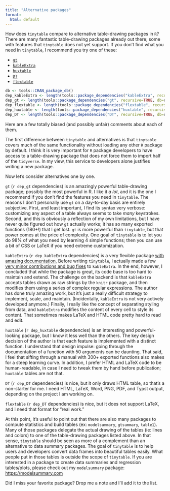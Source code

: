 ```yaml
---
title: "Alternative packages"
format: 
  html: default
---
```


```{=html}
<script id="MathJax-script" async src="https://cdn.jsdelivr.net/npm/mathjax@3/es5/tex-mml-chtml.js"></script>
<script>
MathJax = {
  tex: {
    inlineMath: [['$', '$'], ['\\(', '\\)']]
  },
  svg: {
    fontCache: 'global'
  }
};
</script>
```

How does `tinytable` compare to alternative table-drawing packages in `R`? There are many fantastic table-drawing packages already out there; some with features that `tinytable` does not yet support. If you don't find what you need in `tinytable`, I recommend you try one of these:

* [`gt`](https://gt.rstudio.com)
* [`kableExtra`](https://haozhu233.github.io/kableExtra/)
* [`huxtable`](https://hughjonesd.github.io/huxtable/)
* [`DT`](https://rstudio.github.io/DT/)
* [`flextable`](https://davidgohel.github.io/flextable/)

```r
db <- tools::CRAN_package_db()
dep_kableExtra <- length(tools::package_dependencies("kableExtra", recursive=TRUE, db=db)[[1]])
dep_gt <- length(tools::package_dependencies("gt", recursive=TRUE, db=db)[[1]])
dep_flextable <- length(tools::package_dependencies("flextable", recursive=TRUE, db=db)[[1]])
dep_huxtable <- length(tools::package_dependencies("huxtable", recursive=TRUE, db=db)[[1]])
dep_DT <- length(tools::package_dependencies("DT", recursive=TRUE, db=db)[[1]])
```

Here are a few totally biased (and possibly unfair) comments about each of them.

The first difference between `tinytable` and alternatives is that `tinytable` covers much of the same functionality without loading any other `R` package by default. I think it is very important for `R` package developers to have access to a table-drawing package that does not force them to import half of the `tidyverse`. In my view, this service to developers alone justifies writing a new package.

Now let's consider alternatives one by one.

`gt` (`r dep_gt` dependencies) is an amazingly powerful table-drawing package; possibly the most powerful in R. I like it *a lot*, and it is the one I recommend if you don't find the features you need in `tinytable`. The reasons I don't personally use `gt` on a day-to-day basis are entirely subjective. First, and least important, I find its syntax very verbose: customizing any aspect of a table always seems to take *many* keystrokes. Second, and this is obviously a reflection of my own limitations, but I have never quite figured out how `gt` actually works; it has so many exported functions (180+!) that I get lost. `gt` is more powerful than `tinytable`, but that power comes at the price of complexity. One goal of `tinytable` is to let you do 98% of what you need by learning 4 simple functions; then you can use a bit of CSS or LaTeX if you need extreme customization.

`kableExtra` (`r dep_kableExtra` dependencies) is a very flexible package [with amazing documentation.](http://haozhu233.github.io/kableExtra/) Before writing `tinytable`, I actually made a few [very minor contributions and bug fixes](https://github.com/haozhu233/kableExtra/graphs/contributors) to `kableExtra`. In the end, however, I concluded that while the package is great, its code base is too hard to maintain and extend. The challenge on the backend is that `kableExtra` accepts tables drawn as raw strings by the `knitr` package, and then modifies them using a series of complex regular expressions. The author has done truly amazing work, but it's just a really difficult strategy to implement, scale, and maintain. (Incidentally, `kableExtra` is not very actively developed anymore.) Finally, I really like the concept of separating styling from data, and `kableExtra` modifies the content of every cell to style its content. That sometimes makes LaTeX and HTML code pretty hard to read and edit.

`huxtable` (`r dep_huxtable` dependencies) is an interesting and powerful-looking package, but I know it less well than the others. The key design decision of the author is that each feature is implemented with a distinct function. I understand that design impulse: going through the documentation of a function with 50 arguments can be daunting. That said, I feel that sifting through a manual with 300+ exported functions also makes for a steep learning curve. In addition, I prefer HTML and LaTeX code to be human-readable, in case I need to tweak them by hand before publication; `huxtable` tables are not that.

`DT` (`r dep_DT` dependencies) is nice, but it only draws HTML table, so that's a non-starter for me. I need HTML, LaTeX, Word, PNG, PDF, and Typst output, depending on the project I am working on.

`flextable` (`r dep_DT` dependencies) is nice, but it does not support LaTeX, and I need that format for "real work."

At this point, it's useful to point out that there are also many packages to compute statistics and build tables (ex: `modelsummary`, `gtsummary`, `table1`). Many of those packages delegate the actual drawing of the tables (ie: lines and colors) to one of the table-drawing packages listed above. In that sense, `tinytable` should be seen as more of a complement than an alternative to data summary packages. The goal of `tinytable` is to help users and developers convert data frames into beautiful tables easily. What people put in those tables is outside the scope of `tinytable`. If you are interested in a package to create data summaries and regression tables/plots, please check out my `modelsummary` package: <https://modelsummary.com>

Did I miss your favorite package? Drop me a note and I'll add it to the list.
